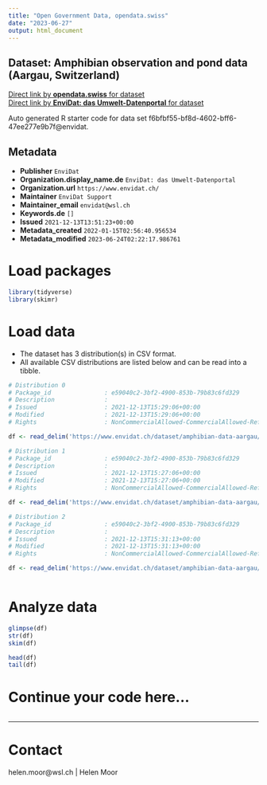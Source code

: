 ```yaml
---
title: "Open Government Data, opendata.swiss"
date: "2023-06-27"
output: html_document
---
```


## Dataset: Amphibian observation and pond data (Aargau, Switzerland)



[Direct link by **opendata.swiss** for dataset](https://opendata.swiss/de/dataset/amphibian-observation-and-pond-data-aargau-switzerland)<br>
[Direct link by **EnviDat: das Umwelt-Datenportal** for dataset](https://www.envidat.ch/#/metadata/amphibian-data-aargau)

Auto generated R starter code for data set f6bfbf55-bf8d-4602-bff6-47ee277e9b7f@envidat.

## Metadata

- **Publisher** `EnviDat`
- **Organization.display_name.de** `EnviDat: das Umwelt-Datenportal`
- **Organization.url** `https://www.envidat.ch/`
- **Maintainer** `EnviDat Support`
- **Maintainer_email** `envidat@wsl.ch`
- **Keywords.de** `[]`
- **Issued** `2021-12-13T13:51:23+00:00`
- **Metadata_created** `2022-01-15T02:56:40.956534`
- **Metadata_modified** `2023-06-24T02:22:17.986761`


# Load packages

```r

library(tidyverse)
library(skimr)

```

# Load data

-   The dataset has 3 distribution(s) in CSV format.
-   All available CSV distributions are listed below and can be read into a tibble.

```r

# Distribution 0
# Package_id               : e59040c2-3bf2-4900-853b-79b83c6fd329
# Description              : 
# Issued                   : 2021-12-13T15:29:06+00:00
# Modified                 : 2021-12-13T15:29:06+00:00
# Rights                   : NonCommercialAllowed-CommercialAllowed-ReferenceRequired

df <- read_delim('https://www.envidat.ch/dataset/amphibian-data-aargau/resource/e16a1c32-0953-44d3-bcf4-835b6ac9b0ac')

# Distribution 1
# Package_id               : e59040c2-3bf2-4900-853b-79b83c6fd329
# Description              : 
# Issued                   : 2021-12-13T15:27:06+00:00
# Modified                 : 2021-12-13T15:27:06+00:00
# Rights                   : NonCommercialAllowed-CommercialAllowed-ReferenceRequired

df <- read_delim('https://www.envidat.ch/dataset/amphibian-data-aargau/resource/3c9f85f8-6c9b-4532-9038-b027927b1aac')

# Distribution 2
# Package_id               : e59040c2-3bf2-4900-853b-79b83c6fd329
# Description              : 
# Issued                   : 2021-12-13T15:31:13+00:00
# Modified                 : 2021-12-13T15:31:13+00:00
# Rights                   : NonCommercialAllowed-CommercialAllowed-ReferenceRequired

df <- read_delim('https://www.envidat.ch/dataset/amphibian-data-aargau/resource/2bfcece3-c25b-4dd9-a059-1b60f8d1c738')



```

# Analyze data

```r

glimpse(df)
str(df)
skim(df)

head(df)
tail(df)

```

# Continue your code here...

```r

```

------------------------------------------------------------------------

# Contact

helen.moor@wsl.ch | Helen Moor
